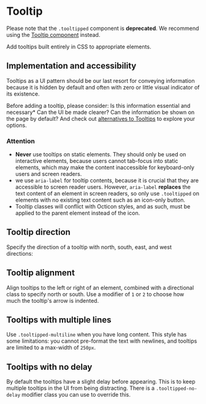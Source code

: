 

<Meta of={TooltipStories} />

# Tooltip

Please note that the `.tooltipped` component is **deprecated**. We recommend using the [Tooltip component](https://primer.style/view-components/components/alpha/tooltip) instead.

Add tooltips built entirely in CSS to appropriate elements.

## Implementation and accessibility

Tooltips as a UI pattern should be our last resort for conveying information because it is hidden by default and often with zero or little visual indicator of its existence.

Before adding a tooltip, please consider: Is this information essential and necessary\* Can the UI be made clearer? Can the information be shown on the page by default? And check out [alternatives to Tooltips](https://primer.style/design/accessibility/tooltip-alternatives) to explore your options.

### Attention

- **Never** use tooltips on static elements. They should only be used on interactive elements, because users cannot tab-focus into static elements, which may make the content inaccessible for keyboard-only users and screen readers.
- we use `aria-label` for tooltip contents, because it is crucial that they are accessible to screen reader users. However, `aria-label` **replaces** the text content of an element in screen readers, so only use `.tooltipped` on elements with no existing text content such as an icon-only button.
- Tooltip classes will conflict with Octicon styles, and as such, must be applied to the parent element instead of the icon.

## Tooltip direction

Specify the direction of a tooltip with north, south, east, and west directions:

<Canvas of={TooltipStories.Default} />

## Tooltip alignment

Align tooltips to the left or right of an element, combined with a directional class to specify north or south. Use a modifier of `1` or `2` to choose how much the tooltip's arrow is indented.

<Canvas of={TooltipStories.Alignment} />

## Tooltips with multiple lines

Use `.tooltipped-multiline` when you have long content. This style has some limitations: you cannot pre-format the text with newlines, and tooltips are limited to a max-width of `250px`.

<Canvas of={TooltipStories.MultiLine} />

## Tooltips with no delay

By default the tooltips have a slight delay before appearing. This is to keep multiple tooltips in the UI from being distracting. There is a `.tooltipped-no-delay` modifier class you can use to override this.

<Canvas of={TooltipStories.NoDelay} />
